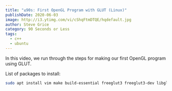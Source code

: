 ```yaml
---
title: "≤90s: First OpenGL Program with GLUT (Linux)"
publishDate: 2020-06-03
image: http://i3.ytimg.com/vi/cShqFtmDTQE/hqdefault.jpg
author: Steve Grice
category: 90 Seconds or Less
tags:
  - c++
  - ubuntu
---
```


In this video, we run through the steps for making our first OpenGL program using GLUT.


<BlogYoutubeVideo videoId="cShqFtmDTQE" />

List of packages to install:

```bash
sudo apt install vim make build-essential freeglut3 freeglut3-dev libglew1.5 libglew1.5-dev libglu1-mesa libglu1-mesa-dev libgl1-mesa-glx libgl1-mesa-dev mesa-common-dev libglew-dev libglfw3 libglfw3-dev libglm-dev
```